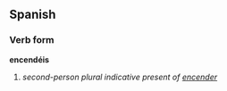 ==Spanish==
===Verb form===
'''encendéis'''

# ''second-person plural indicative present of [[encender]]''